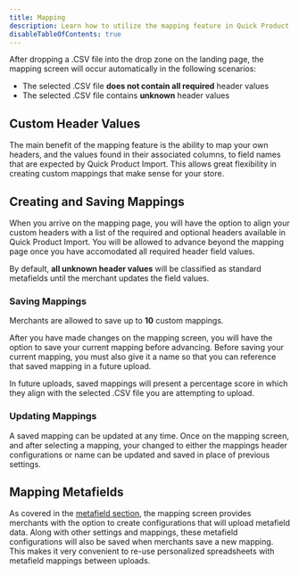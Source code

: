 ```yaml
---
title: Mapping
description: Learn how to utilize the mapping feature in Quick Product Import.
disableTableOfContents: true
---
```


After dropping a .CSV file into the drop zone on the landing page, the mapping screen will occur automatically in the following scenarios:

- The selected .CSV file **does not contain all required** header values
- The selected .CSV file contains **unknown** header values

## Custom Header Values

The main benefit of the mapping feature is the ability to map your own headers, and the values found in their associated columns, to field names that are expected by Quick Product Import. This allows great flexibility in creating custom mappings that make sense for your store.

## Creating and Saving Mappings

When you arrive on the mapping page, you will have the option to align your custom headers with a list of the required and optional headers available in Quick Product Import. You will be allowed to advance beyond the mapping page once you have accomodated all required header field values.

By default, **all unknown header values** will be classified as standard metafields until the merchant updates the field values.

### Saving Mappings

Merchants are allowed to save up to **10** custom mappings.

After you have made changes on the mapping screen, you will have the option to save your current mapping before advancing. Before saving your current mapping, you must also give it a name so that you can reference that saved mapping in a future upload.

In future uploads, saved mappings will present a percentage score in which they align with the selected .CSV file you are attempting to upload.

### Updating Mappings

A saved mapping can be updated at any time. Once on the mapping screen, and after selecting a mapping, your changed to either the mappings header configurations or name can be updated and saved in place of previous settings.

## Mapping Metafields

As covered in the [metafield section](../formatting/metafields), the mapping screen provides merchants with the option to create configurations that will upload metafield data. Along with other settings and mappings, these metafield configurations will also be saved when merchants save a new mapping. This makes it very convenient to re-use personalized spreadsheets with metafield mappings between uploads.

